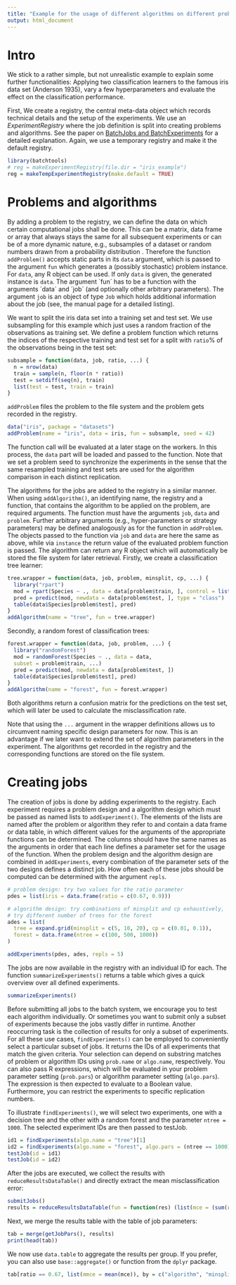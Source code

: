 ```yaml
---
title: "Example for the usage of different algorithms on different problems"
output: html_document
---
```


# Intro

We stick to a rather simple, but not unrealistic example to explain some further functionalities: Applying two classification learners to the famous iris data set (Anderson 1935), vary a few hyperparameters and evaluate the effect on the classification performance.

First, We create a registry, the central meta-data object which records technical details and the setup of the experiments.
We use an *ExperimentRegistry* where the job definition is split into creating problems and algorithms.
See the paper on [BatchJobs and BatchExperiments](http://www.jstatsoft.org/article/view/v064i11) for a detailed explanation.
Again, we use a temporary registry and make it the default registry.
```r
library(batchtools)
# reg = makeExperimentRegistry(file.dir = "iris_example")
reg = makeTempExperimentRegistry(make.default = TRUE)
```

# Problems and algorithms

By adding a problem to the registry, we can define the data on which certain computational jobs shall be done.
This can be a matrix, data frame or array that always stays the same for all subsequent experiments or can be of a more dynamic nature, e.g., subsamples of a dataset or random numbers drawn from a probability distribution .
Therefore the function `addProblem()` accepts static parts in its `data` argument, which is passed to the argument `fun` which generates a (possibly stochastic) problem instance.
For `data`, any R object can be used.
If only `data` is given, the generated instance is `data`.
The argument ´fun´ has to be a function with the arguments ´data´ and ´job´ (and optionally other arbitrary parameters).
The argument `job` is an object of type `Job` which holds additional information about the job (see, the manual page for a detailed listing).

We want to split the iris data set into a training set and test set.
We use subsampling for this example which just uses a random fraction of the observations as training set.
We define a problem function which returns the indices of the respective training and test set for a split with `ratio`% of the observations being in the test set:
```r
subsample = function(data, job, ratio, ...) {
  n = nrow(data)
  train = sample(n, floor(n * ratio))
  test = setdiff(seq(n), train)
  list(test = test, train = train)
}
```
`addProblem` files the problem to the file system and the problem gets recorded in the registry.
```r
data("iris", package = "datasets")
addProblem(name = "iris", data = iris, fun = subsample, seed = 42)
```
The function call will be evaluated at a later stage on the workers.
In this process, the `data` part will be loaded and passed to the function.
Note that we set a problem seed to synchronize the experiments in the sense that the same resampled training and test sets are used for the algorithm comparison in each distinct replication.

The algorithms for the jobs are added to the registry in a similar manner.
When using `addAlgorithm()`, an identifying name, the registry and a function, that contains the algorithm to be applied on the problem, are required arguments.
The function must have the arguments `job`, `data` and `problem`.
Further arbitrary arguments (e.g., hyper-parameters or strategy parameters) may be defined analogously as for the function in `addProblem`.
The objects passed to the function via `job` and `data` are here the same as above, while via `instance` the return value of the evaluated problem function is passed.
The algorithm can return any R object which will automatically be stored the file system for later retrieval.
Firstly, we create a classification tree learner:
```r
tree.wrapper = function(data, job, problem, minsplit, cp, ...) {
  library("rpart")
  mod = rpart(Species ~ ., data = data[problem$train, ], control = list(minsplit = minsplit, cp = cp), ...)
  pred = predict(mod, newdata = data[problem$test, ], type = "class")
  table(data$Species[problem$test], pred)
}
addAlgorithm(name = "tree", fun = tree.wrapper)
```

Secondly, a random forest of classification trees:
```r
forest.wrapper = function(data, job, problem, ...) {
  library("randomForest")
  mod = randomForest(Species ~ ., data = data,
  subset = problem$train, ...)
  pred = predict(mod, newdata = data[problem$test, ])
  table(data$Species[problem$test], pred)
}
addAlgorithm(name = "forest", fun = forest.wrapper)
```
Both algorithms return a confusion matrix for the predictions on the test set, which will later be used to calculate the misclassification rate.

Note that using the `...` argument in the wrapper definitions allows us to circumvent naming specific design parameters for now.
This is an advantage if we later want to extend the set of algorithm parameters in the experiment.
The algorithms get recorded in the registry and the corresponding functions are stored on the file system.


# Creating jobs

The creation of jobs is done by adding experiments to the registry.
Each experiment requires a problem design and a algorithm design which must be passed as named lists to `addExperiment()`.
The elements of the lists are named after the problem or algorithm they refer to and contain a data frame or data table, in which different values for the  arguments of the appropriate functions can be determined.
The columns should have the same names as the arguments in order that each line defines a parameter set for the usage of the function.
When the problem design and the algorithm design are combined in `addExperiments`, every combination of the parameter sets of the two designs defines a distinct job.
How often each of these jobs should be computed can be determined with the argument `repls`.

```r
# problem design: try two values for the ratio parameter
pdes = list(iris = data.frame(ratio = c(0.67, 0.9)))

# algorithm design: try combinations of minsplit and cp exhaustively,
# try different number of trees for the forest
ades = list(
  tree = expand.grid(minsplit = c(5, 10, 20), cp = c(0.01, 0.1)),
  forest = data.frame(ntree = c(100, 500, 1000))
)

addExperiments(pdes, ades, repls = 5)
```
The jobs are now available in the registry with an individual ID for each.
The function `summarizeExperiments()` returns a table which gives a quick overview over all defined experiments.

```r
summarizeExperiments()
```

Before submitting all jobs to the batch system, we encourage you to test each algorithm individually.
Or sometimes you want to submit only a subset of experiments because the jobs vastly differ in runtime.
Another reoccurring task is the collection of results for only a subset of experiments.
For all these use cases, `findExperiments()` can be employed to conveniently select a particular subset of jobs.
It returns the IDs of all experiments that match the given criteria.
Your selection can depend on substring matches of problem or algorithm IDs using `prob.name` or `algo.name`, respectively.
You can also pass R expressions, which will be evaluated in your problem parameter setting (`prob.pars`) or algorithm parameter setting (`algo.pars`).
The expression is then expected to evaluate to a Boolean value.
Furthermore, you can restrict the experiments to specific replication numbers.

To illustrate `findExperiments()`, we will select two experiments, one with a decision tree and the other with a random forest and the parameter `ntree = 1000`.
The selected experiment IDs are then passed to testJob.
```r
id1 = findExperiments(algo.name = "tree")[1]
id2 = findExperiments(algo.name = "forest", algo.pars = (ntree == 1000))[1]
testJob(id = id1)
testJob(id = id2)
```

After the jobs are executed, we collect the results with `reduceResultsDataTable()` and directly extract the mean misclassification error:
```r
submitJobs()
results = reduceResultsDataTable(fun = function(res) (list(mce = (sum(res) - sum(diag(res))) / sum(res))))
```

Next, we merge the results table with the table of job parameters:
```r
tab = merge(getJobPars(), results)
print(head(tab))
```

We now use `data.table` to aggregate the results per group.
If you prefer, you can also use `base::aggregate()` or function from the `dplyr` package.
```r
tab[ratio == 0.67, list(mmce = mean(mce)), by = c("algorithm", "minsplit", "cp", "ntree")]
```
